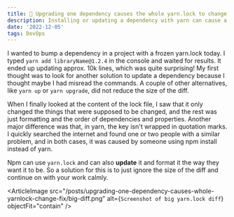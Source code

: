 ```yaml
---
title: 📜 Upgrading one dependency causes the whole yarn.lock to change - fix
description: Installing or updating a dependency with yarn can cause a whole lock file to change. In reality, it doesn't bump versions of the packages you wouldn't suspect, but it does change the formatting and the order of everything.
date: '2022-12-05'
tags: DevOps
---
```


I wanted to bump a dependency in a project with a frozen yarn.lock today. I typed `yarn add libraryName@1.2.4` in the console and waited for results. It ended up updating approx. 10k lines, which was quite surprising! My first thought was to look for another solution to update a dependency because I thought maybe I had misread the commands. A couple of other alternatives, like `yarn up` or `yarn upgrade`, did not reduce the size of the diff.

When I finally looked at the content of the lock file, I saw that it only changed the things that were supposed to be changed, and the rest was just formatting and the order of dependencies and properties. Another major difference was that, in yarn, the key isn't wrapped in quotation marks. I quickly searched the internet and found one or two people with a similar problem, and in both cases, it was caused by someone using npm install instead of yarn. 

Npm can use `yarn.lock` and can also **update** it and format it the way they want it to be. So a solution for this is to just ignore the size of the diff and continue on with your work calmly.

<ArticleImage src="/posts/upgrading-one-dependency-causes-whole-yarnlock-change-fix/big-diff.png" alt={`Screenshot of big yarn.lock diff`} objectFit="contain" />